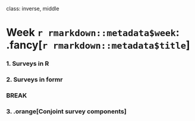 
class: inverse, middle

# Week `r rmarkdown::metadata$week`: .fancy[`r rmarkdown::metadata$title`]

### 1. Surveys in R
### 2. Surveys in formr

### BREAK

### 3. .orange[Conjoint survey components]
